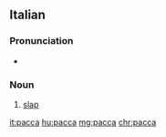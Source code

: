 ==Italian==

===Pronunciation===
* {{rhymes|akka|lang=it}}

===Noun===
{{it-noun|f}}

# [[slap]]

[[it:pacca]]
[[hu:pacca]]
[[mg:pacca]]
[[chr:pacca]]